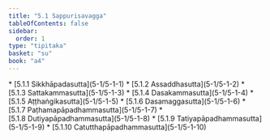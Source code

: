 ```yaml
---
title: "5.1 Sappurisavagga"
tableOfContents: false
sidebar:
  order: 1
type: "tipitaka"
basket: "su"
book: "a4"
---
```



<DynamicBreadcrumb />



<TableOfContents book="a4" section="5.1">
* [5.1.1 Sikkhāpadasutta](5-1/5-1-1)
* [5.1.2 Assaddhasutta](5-1/5-1-2)
* [5.1.3 Sattakammasutta](5-1/5-1-3)
* [5.1.4 Dasakammasutta](5-1/5-1-4)
* [5.1.5 Aṭṭhaṅgikasutta](5-1/5-1-5)
* [5.1.6 Dasamaggasutta](5-1/5-1-6)
* [5.1.7 Paṭhamapāpadhammasutta](5-1/5-1-7)
* [5.1.8 Dutiyapāpadhammasutta](5-1/5-1-8)
* [5.1.9 Tatiyapāpadhammasutta](5-1/5-1-9)
* [5.1.10 Catutthapāpadhammasutta](5-1/5-1-10)
</TableOfContents>